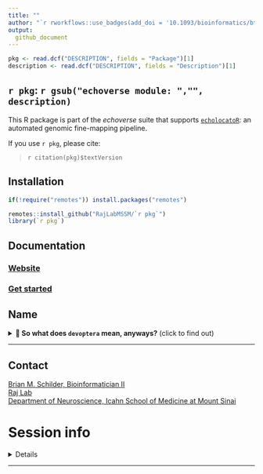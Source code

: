 ```yaml
---
title: ""  
author: "`r rworkflows::use_badges(add_doi = '10.1093/bioinformatics/btab658')`"
output:
  github_document
---
```


```r
pkg <- read.dcf("DESCRIPTION", fields = "Package")[1]
description <- read.dcf("DESCRIPTION", fields = "Description")[1]
```
 
## ``r pkg``: `r gsub("echoverse module: ","", description)`

This R package is part of the *echoverse* suite that supports [`echolocatoR`](https://github.com/RajLabMSSM/echolocatoR):
an automated genomic fine-mapping pipeline. 

If you use ``r pkg``, please cite: 

> `r citation(pkg)$textVersion`

## Installation 

```R
if(!require("remotes")) install.packages("remotes")

remotes::install_github("RajLabMSSM/`r pkg`")
library(`r pkg`)
```
## Documentation 

### [Website](https://rajlabmssm.github.io/`r pkg`) 
### [Get started](https://rajlabmssm.github.io/`r pkg`/articles/`r pkg`) 

## Name 

<details>
<summary><strong>&#129415; So what does <code>devoptera</code> mean, anyways?</strong> (click to find out)</summary>

[__DevOps__](https://en.wikipedia.org/wiki/DevOps) is a software engineering
methodology that is itself an amalgam of software **Dev**lopment and 
IT **Op**eration**s**.

**Chiroptera** is a the name of the phylogenetic order to which bats belong.
`devoptera` is part of the broader *echoverse* suite that supports 
[`echolocatoR`](https://github.com/RajLabMSSM/echolocatoR), and 
`echolocatoR` is an R package that facilitates fine-mapping to pinpoint 
causal genetic variants underlying complex traits.
You know, like bats do (kind of). :cricket::wavy_dash::bat:
</details>

<hr>

## Contact

<a href="https://bschilder.github.io/BMSchilder/" target="_blank">Brian
M. Schilder, Bioinformatician II</a>  
<a href="https://rajlab.org" target="_blank">Raj Lab</a>  
<a href="https://icahn.mssm.edu/about/departments/neuroscience" target="_blank">Department
of Neuroscience, Icahn School of Medicine at Mount Sinai</a>  
 
# Session info

<details> 
```r
devoptera::session_info()
```
</details>   
<hr> 
